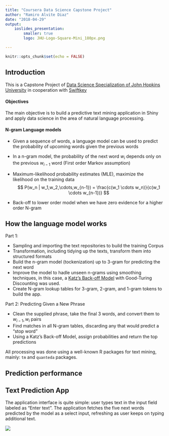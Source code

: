 ```yaml
---
title: "Coursera Data Science Capstone Project"
author: "Ramiro Alvite Diaz"
date: "2018-04-29"
output: 
    ioslides_presentation:
        smaller: true
        logo: JHU-Logo-Square-Mini_180px.png

---
```


```r
knitr::opts_chunk$set(echo = FALSE)
```

## Introduction

This is a Capstone Project of [Data Science Specialization of John Hopkins University](https://www.coursera.org/specializations/jhu-data-science) in cooperation with [Swiftkey](https://swiftkey.com)

#### Objectives  
The main objective is to build a predictive text mining application in Shiny and apply data science in the area of natural language processing.

#### N-gram Language models  

* Given a sequence of words, a language model can be used to predict the probability of upcoming words given the previous words
* In a n-gram model, the probability of the next word $w_i$ depends only on the previous $w_{i-1}$ word (First order Markov assumption)
* Maximum-likelihood probability estimates (MLE), maximize the likelihood on the training data
$$
P(w_n | w_1,w_2,\cdots,w_{n-1}) = \frac{c(w_1 \cdots w_n)}{c(w_1 \cdots w_{n-1})}
$$

* Back-off to lower order model when we have zero evidence for a higher order N-gram

## How the language model works

Part 1:

* Sampling and importing the text repositories to build the training Corpus
* Transformation, including tidying up the texts, transform them into structured formats
* Build the n-gram model (tockenization) up to 3-gram for predicting the next word 
* Improve the model to hadle unseen n-grams using smoothing techniques, in this case, a [Katz's Back-off Model](https://en.wikipedia.org/wiki/Katz%27s_back-off_model) with Good-Turing Discounting was used.
* Create N-gram lookup tables for 3-gram, 2-gram, and 1-gram tokens to build the app.

Part 2: Predicting Given a New Phrase

* Clean the supplied phrase, take the final 3 words, and convert them to $w_{i-1},w_{i}$ pairs
* Find matches in all N-gram tables, discarding any that would predict a "stop word"
* Using a Katz's Back-off Model, assign probabilities and return the top predictions

All processing was done using a well-known R packages for text mining, mainly: `tm` and `quanteda` packages.

## Prediction performance

## Text Prediction App

The application interface is quite simple: user types text in the input field labeled as "Enter text". The application fetches the five next words predicted by the model as a select input, refreshing as user keeps on typing additional text.

![](app_screenshot.png)



